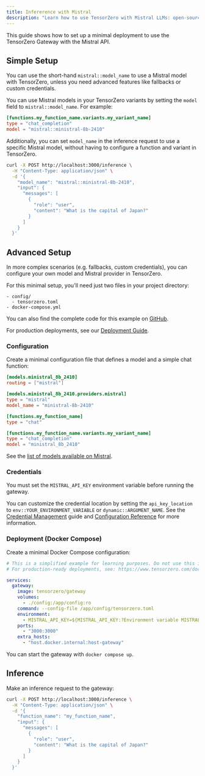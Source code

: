 ```yaml
---
title: Infererence with Mistral
description: "Learn how to use TensorZero with Mistral LLMs: open-source gateway, observability, optimization, evaluations, and experimentation."
---
```


This guide shows how to set up a minimal deployment to use the TensorZero Gateway with the Mistral API.

## Simple Setup

You can use the short-hand `mistral::model_name` to use a Mistral model with TensorZero, unless you need advanced features like fallbacks or custom credentials.

You can use Mistral models in your TensorZero variants by setting the `model` field to `mistral::model_name`.
For example:

```toml {3}
[functions.my_function_name.variants.my_variant_name]
type = "chat_completion"
model = "mistral::ministral-8b-2410"
```

Additionally, you can set `model_name` in the inference request to use a specific Mistral model, without having to configure a function and variant in TensorZero.

```bash {4}
curl -X POST http://localhost:3000/inference \
  -H "Content-Type: application/json" \
  -d '{
    "model_name": "mistral::ministral-8b-2410",
    "input": {
      "messages": [
        {
          "role": "user",
          "content": "What is the capital of Japan?"
        }
      ]
    }
  }'
```

## Advanced Setup

In more complex scenarios (e.g. fallbacks, custom credentials), you can configure your own model and Mistral provider in TensorZero.

For this minimal setup, you'll need just two files in your project directory:

```
- config/
  - tensorzero.toml
- docker-compose.yml
```

<Tip>

You can also find the complete code for this example on [GitHub](https://github.com/tensorzero/tensorzero/tree/main/examples/guides/providers/mistral).

</Tip>

For production deployments, see our [Deployment Guide](/docs/gateway/deployment/).

### Configuration

Create a minimal configuration file that defines a model and a simple chat function:

```toml title="config/tensorzero.toml"
[models.ministral_8b_2410]
routing = ["mistral"]

[models.ministral_8b_2410.providers.mistral]
type = "mistral"
model_name = "ministral-8b-2410"

[functions.my_function_name]
type = "chat"

[functions.my_function_name.variants.my_variant_name]
type = "chat_completion"
model = "ministral_8b_2410"
```

See the [list of models available on Mistral](https://docs.mistral.ai/getting-started/models/models_overview/).

### Credentials

You must set the `MISTRAL_API_KEY` environment variable before running the gateway.

You can customize the credential location by setting the `api_key_location` to `env::YOUR_ENVIRONMENT_VARIABLE` or `dynamic::ARGUMENT_NAME`.
See the [Credential Management](/docs/gateway/guides/credential-management/) guide and [Configuration Reference](/docs/gateway/configuration-reference/) for more information.

### Deployment (Docker Compose)

Create a minimal Docker Compose configuration:

```yaml title="docker-compose.yml"
# This is a simplified example for learning purposes. Do not use this in production.
# For production-ready deployments, see: https://www.tensorzero.com/docs/gateway/deployment

services:
  gateway:
    image: tensorzero/gateway
    volumes:
      - ./config:/app/config:ro
    command: --config-file /app/config/tensorzero.toml
    environment:
      - MISTRAL_API_KEY=${MISTRAL_API_KEY:?Environment variable MISTRAL_API_KEY must be set.}
    ports:
      - "3000:3000"
    extra_hosts:
      - "host.docker.internal:host-gateway"
```

You can start the gateway with `docker compose up`.

## Inference

Make an inference request to the gateway:

```bash
curl -X POST http://localhost:3000/inference \
  -H "Content-Type: application/json" \
  -d '{
    "function_name": "my_function_name",
    "input": {
      "messages": [
        {
          "role": "user",
          "content": "What is the capital of Japan?"
        }
      ]
    }
  }'
```
